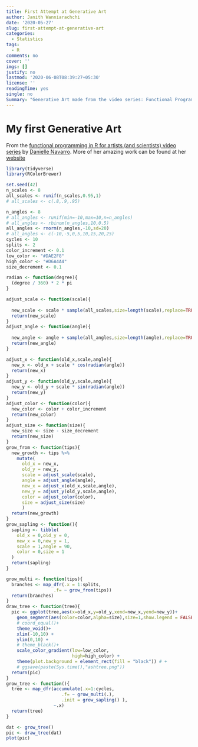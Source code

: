 ```yaml
---
title: First Attempt at Generative Art
author: Janith Wanniarachchi
date: '2020-05-27'
slug: first-attempt-at-generative-art
categories:
  - Statistics
tags:
  - R
comments: no
cover: ''
imgs: []
justify: no
lastmod: '2020-06-08T08:39:27+05:30'
license: ''
readingTime: yes
single: no
Summary: "Generative Art made from the video series: Functional Programming for artists by Danielle Navarro"
---
```


# My first Generative Art

From the [functional programming in R for artists (and scientists) video series](https://www.youtube.com/playlist?list=PLRPB0ZzEYegPHHji3tBw2U4yp-DxMrUkB) by [Danielle Navarro](https://www.youtube.com/channel/UCfNGzUFfsy_3udMY8UyaqBA). More of her amazing work can be found at her [website](https://art.djnavarro.net/)

```r
library(tidyverse)
library(RColorBrewer)

set.seed(42)
n_scales <- 8
all_scales <- runif(n_scales,0.95,1)
# all_scales <- c(.8,.9,.95)

n_angles <- 8
# all_angles <- runif(min=-10,max=10,n=n_angles) 
# all_angles <- rbinom(n_angles,10,0.5)
all_angles <- rnorm(n_angles,-10,sd=20)
# all_angles <- c(-10,-5,0,5,10,15,20,25)
cycles <- 10
splits <- 2
color_increment <- 0.1
low_color <- "#DAE2F8"
high_color <- "#D6A4A4"
size_decrement <- 0.1

radian <- function(degree){
  (degree / 360) * 2 * pi  
}

adjust_scale <- function(scale){
  
  new_scale <- scale * sample(all_scales,size=length(scale),replace=TRUE)
  return(new_scale)
}
adjust_angle <- function(angle){
  
  new_angle <- angle + sample(all_angles,size=length(angle),replace=TRUE)
  return(new_angle) 
}

adjust_x <- function(old_x,scale,angle){
  new_x <- old_x + scale * cos(radian(angle))
  return(new_x)
}
adjust_y <- function(old_y,scale,angle){
  new_y <- old_y + scale * sin(radian(angle))
  return(new_y)
}
adjust_color <- function(color){
  new_color <- color + color_increment
  return(new_color)
}
adjust_size <- function(size){
  new_size <- size - size_decrement
  return(new_size)
}
grow_from <- function(tips){
  new_growth <- tips %>% 
    mutate(
      old_x = new_x,
      old_y = new_y,
      scale = adjust_scale(scale),
      angle = adjust_angle(angle),
      new_x = adjust_x(old_x,scale,angle),
      new_y = adjust_y(old_y,scale,angle),
      color = adjust_color(color),
      size = adjust_size(size)
      )
  return(new_growth)
}
grow_sapling <- function(){
  sapling <- tibble(
    old_x = 0,old_y = 0,
    new_x = 0,new_y = 1,
    scale = 1,angle = 90,
    color = 0,size = 1
  )
  return(sapling)
}

grow_multi <- function(tips){
  branches <- map_dfr(.x = 1:splits,
                  .f= ~ grow_from(tips))
  return(branches)
}
draw_tree <- function(tree){
  pic <- ggplot(tree,aes(x=old_x,y=old_y,xend=new_x,yend=new_y))+
    geom_segment(aes(color=color,alpha=size),size=1,show.legend = FALSE)+
    # coord_equal()+
    theme_void()+
    xlim(-10,10) + 
    ylim(0,10) + 
    # theme_black()+
    scale_color_gradient(low=low_color,
                         high=high_color) +
    theme(plot.background = element_rect(fill = "black")) # +
    # ggsave(paste(Sys.time(),"ashtree.png"))
  return(pic)
}
grow_tree <- function(){
  tree <- map_dfr(accumulate(.x=1:cycles,
                     .f= ~ grow_multi(.),
                     .init = grow_sapling() ),
                  ~.x)
  return(tree)
}

dat <- grow_tree()
pic <- draw_tree(dat)
plot(pic)

```


